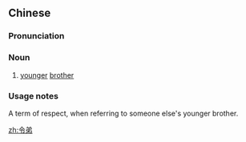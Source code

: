==Chinese==
{{zh-forms}}

===Pronunciation===
{{zh-pron
|m=lìngdì
|c=ling6 dai6
|mn=lēng-tē
|cat=n
}}

===Noun===
{{zh-noun}}

# {{lb|zh|archaic}} [[younger]] [[brother]]

===Usage notes===
A term of respect, when referring to someone else's younger brother.

[[zh:令弟]]